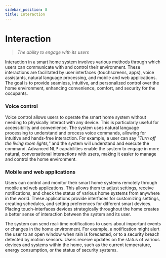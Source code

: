 ```yaml
---
sidebar_position: 8
title: Interaction
---
```


# Interaction

> *The ability to engage with its users*

Interaction in a smart home system involves various methods through which users can communicate with
and control their environment. These interactions are facilitated by user interfaces (touchscreens, apps),
voice assistants, natural language processing, and mobile and web applications. The goal is to provide seamless,
intuitive, and personalized control over the home environment, enhancing convenience, comfort, and security
for the occupants.

### Voice control

Voice control allows users to operate the smart home system without needing to physically interact with any device.
This is particularly useful for accessibility and convenience.
The system uses natural language processing to understand and process voice commands, allowing for intuitive
and hands-free interaction. For example, a user can say *"Turn off the living room lights,"*
and the system will understand and execute the command.
Advanced NLP capabilities enable the system to engage in more natural, conversational
interactions with users, making it easier to manage and control the home environment.

### Mobile and web applications

Users can control and monitor their smart home systems remotely through mobile and web
applications. This allows them to adjust settings, receive notifications, and check the status
of various home systems from anywhere in the world. These applications provide interfaces for customizing settings, creating schedules, and setting preferences
for different smart devices. Placing touch-interfaces devices strategically throughout the home creates a
better sense of interaction between the system and its user.

The system can send real-time notifications to users about important events or changes in the home
environment. For example, a notification might alert the user to an open window when rain is forecasted,
or to a security breach detected by motion sensors.
Users receive updates on the status of various devices and systems within the home, such as the current temperature,
energy consumption, or the status of security systems.